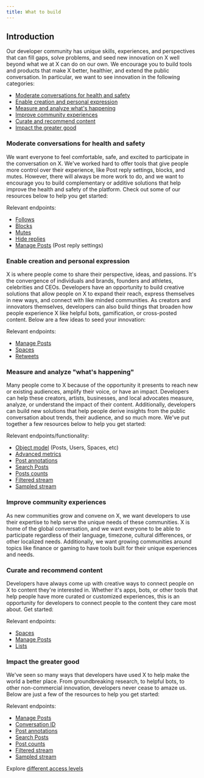 ```yaml
---
title: What to build
---
```


## Introduction

Our developer community has unique skills, experiences, and perspectives that can fill gaps, solve problems, and seed new innovation on X well beyond what we at X can do on our own. We encourage you to build tools and products that make X better, healthier, and extend the public conversation. In particular, we want to see innovation in the following categories:

- [Moderate conversations for health and safety](#moderate)
- [Enable creation and personal expression](#enable)
- [Measure and analyze what's happening](#measure)
- [Improve community experiences](#improve)
- [Curate and recommend content](#curate)
- [Impact the greater good](#impact)

### Moderate conversations for health and safety

We want everyone to feel comfortable, safe, and excited to participate in the conversation on X. We've worked hard to offer tools that give people more control over their experience, like Post reply settings, blocks, and mutes. However, there will always be more work to do, and we want to encourage you to build complementary or additive solutions that help improve the health and safety of the platform. Check out some of our resources below to help you get started:

Relevant endpoints:

- [Follows](/x-api/users/follows/introduction)
- [Blocks](/x-api/users/blocks/introduction)
- [Mutes](/x-api/users/mutes/introduction)
- [Hide replies](/x-api/posts/hide-replies/introduction)
- [Manage Posts](/x-api/posts/manage-tweets/introduction) (Post reply settings)

### Enable creation and personal expression

X is where people come to share their perspective, ideas, and passions. It's the convergence of individuals and brands, founders and athletes, celebrities and CEOs. Developers have an opportunity to build creative solutions that allow people on X to expand their reach, express themselves in new ways, and connect with like minded communities. As creators and innovators themselves, developers can also build things that broaden how people experience X like helpful bots, gamification, or cross-posted content. Below are a few ideas to seed your innovation:

Relevant endpoints:

- [Manage Posts](/x-api/posts/manage-tweets/introduction)
- [Spaces](/x-api/spaces/introduction)
- [Retweets](/x-api/posts/retweets/introduction)

### Measure and analyze "what's happening"

Many people come to X because of the opportunity it presents to reach new or existing audiences, amplify their voice, or have an impact. Developers can help these creators, artists, businesses, and local advocates measure, analyze, or understand the impact of their content. Additionally, developers can build new solutions that help people derive insights from the public conversation about trends, their audience, and so much more. We've put together a few resources below to help you get started:

Relevant endpoints/functionality:

- [Object model](/x-api/fundamentals/data-dictionary) (Posts, Users, Spaces, etc)
- [Advanced metrics](/x-api/fundamentals/metrics)
- [Post annotations](/x-api/fundamentals/post-annotations)
- [Search Posts](/x-api/posts/search/introduction)
- [Posts counts](/x-api/posts/counts/introduction)
- [Filtered stream](/x-api/posts/filtered-stream/introduction)
- [Sampled stream](/x-api/posts/volume-streams/introduction)

### Improve community experiences

As new communities grow and convene on X, we want developers to use their expertise to help serve the unique needs of these communities. X is home of the global conversation, and we want everyone to be able to participate regardless of their language, timezone, cultural differences, or other localized needs. Additionally, we want growing communities around topics like finance or gaming to have tools built for their unique experiences and needs.

### Curate and recommend content

Developers have always come up with creative ways to connect people on X to content they're interested in. Whether it's apps, bots, or other tools that help people have more curated or customized experiences, this is an opportunity for developers to connect people to the content they care most about. Get started:

Relevant endpoints:

- [Spaces](/x-api/spaces/introduction)
- [Manage Posts](/x-api/posts/manage-tweets/introduction)
- [Lists](/x-api/lists/manage-lists/introduction)

### Impact the greater good

We've seen so many ways that developers have used X to help make the world a better place. From groundbreaking research, to helpful bots, to other non-commercial innovation, developers never cease to amaze us. Below are just a few of the resources to help you get started:

Relevant endpoints:

- [Manage Posts](/x-api/posts/manage-tweets/introduction)
- [Conversation ID](/x-api/fundamentals/conversation-id)
- [Post annotations](/x-api/fundamentals/post-annotations)
- [Search Posts](/x-api/posts/search/introduction)
- [Post counts](/x-api/posts/counts/introduction)
- [Filtered stream](/x-api/posts/filtered-stream/introduction)
- [Sampled stream](/x-api/posts/volume-streams/introduction)

Explore [different access levels](/x-api/getting-started/about-x-api)
